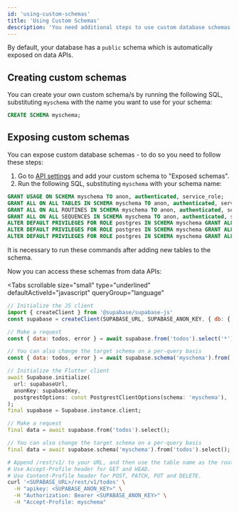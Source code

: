 ```yaml
---
id: 'using-custom-schemas'
title: 'Using Custom Schemas'
description: 'You need additional steps to use custom database schemas with data APIs.'
---
```


By default, your database has a `public` schema which is automatically exposed on data APIs.

## Creating custom schemas

You can create your own custom schema/s by running the following SQL, substituting `myschema` with the name you want to use for your schema:

```sql
CREATE SCHEMA myschema;
```

## Exposing custom schemas

You can expose custom database schemas - to do so you need to follow these steps:

1. Go to [API settings](https://supabase.com/dashboard/project/_/settings/api) and add your custom schema to "Exposed schemas".
2. Run the following SQL, substituting `myschema` with your schema name:

```sql
GRANT USAGE ON SCHEMA myschema TO anon, authenticated, service_role;
GRANT ALL ON ALL TABLES IN SCHEMA myschema TO anon, authenticated, service_role;
GRANT ALL ON ALL ROUTINES IN SCHEMA myschema TO anon, authenticated, service_role;
GRANT ALL ON ALL SEQUENCES IN SCHEMA myschema TO anon, authenticated, service_role;
ALTER DEFAULT PRIVILEGES FOR ROLE postgres IN SCHEMA myschema GRANT ALL ON TABLES TO anon, authenticated, service_role;
ALTER DEFAULT PRIVILEGES FOR ROLE postgres IN SCHEMA myschema GRANT ALL ON ROUTINES TO anon, authenticated, service_role;
ALTER DEFAULT PRIVILEGES FOR ROLE postgres IN SCHEMA myschema GRANT ALL ON SEQUENCES TO anon, authenticated, service_role;
```

<Admonition type="note">

It is necessary to run these commands after adding new tables to the schema.

</Admonition>

Now you can access these schemas from data APIs:

<Tabs
  scrollable
  size="small"
  type="underlined"
  defaultActiveId="javascript"
  queryGroup="language"
>
<TabPanel id="javascript" label="JavaScript">

```js
// Initialize the JS client
import { createClient } from '@supabase/supabase-js'
const supabase = createClient(SUPABASE_URL, SUPABASE_ANON_KEY, { db: { schema: 'myschema' } })

// Make a request
const { data: todos, error } = await supabase.from('todos').select('*')

// You can also change the target schema on a per-query basis
const { data: todos, error } = await supabase.schema('myschema').from('todos').select('*')
```

</TabPanel>
<TabPanel id="dart" label="Dart">

```dart
// Initialize the Flutter client
await Supabase.initialize(
  url: supabaseUrl,
  anonKey: supabaseKey,
  postgrestOptions: const PostgrestClientOptions(schema: 'myschema'),
);
final supabase = Supabase.instance.client;

// Make a request
final data = await supabase.from('todos').select();

// You can also change the target schema on a per-query basis
final data = await supabase.schema('myschema').from('todos').select();
```

</TabPanel>
<TabPanel id="curl" label="cURL">

```bash
# Append /rest/v1/ to your URL, and then use the table name as the route.
# Use Accept-Profile header for GET and HEAD.
# Use Content-Profile header for POST, PATCH, PUT and DELETE.
curl '<SUPABASE_URL>/rest/v1/todos' \
  -H "apikey: <SUPABASE_ANON_KEY>" \
  -H "Authorization: Bearer <SUPABASE_ANON_KEY>" \
  -H "Accept-Profile: myschema"
```

</TabPanel>
</Tabs>
